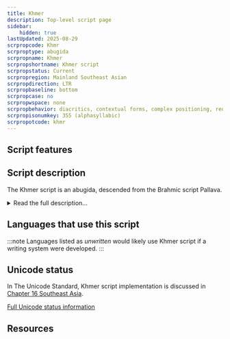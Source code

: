 ```yaml
---
title: Khmer
description: Top-level script page
sidebar:
    hidden: true
lastUpdated: 2025-08-29
scrpropcode: Khmr
scrproptype: abugida
scrpropname: Khmer
scrpropshortname: Khmer script
scrpropstatus: Current
scrpropregion: Mainland Southeast Asian
scrpropdirection: LTR
scrpropbaseline: bottom
scrpropcase: no
scrpropwspace: none
scrpropbehavior: diacritics, contextual forms, complex positioning, reordering, split graphs, required ligatures
scrpropisonumkey: 355 (alphasyllabic)
scrpropotcode: khmr
---
```



## Script features

<ScriptInfo />

## Script description

The Khmer script is an abugida, descended from the Brahmic script Pallava.

<details>
<summary>Read the full description...</summary>It is used for writing Khmer, the official language of Cambodia. The script is also sometimes used for writing minority languages in Cambodia, such as Brao and Mnong.

The alphabet has 33 consonants. Two more consonants that are included in Unicode are not in everyday use. Like many of the Brahmic abugidas, each symbol comprises a consonant and an inherent vowel. However, unlike most other Brahmic scripts, Khmer has two registers of consonants, one containing an inherent [a] and one containing an inherent [o]. Most consonants have two different letterforms for these two registers. Those that do not have a second form can be modified by one of two diacritics to indicate a change of register. Each consonant can also appear in a 'subscript' form, called _coeng_. In most cases these are a smaller version of the 'full' form, but in some cases they are unrelated in appearance. Coeng are written below the consonant they follow in pronunciation, but can extend above the baseline to the left or the right of that consonant. Rarely, coeng can be attached to a vowel character or used to indicate a word-final consonant, but their primary use is in consonant clusters. Some coeng in loanwords remain unpronounced.

Vowels are represented by means of diacritics written above, below and/or alongside on either side of the consonant to modify the quality of the inherent vowel. Most of these vowel-diacritics have a different effect on a consonant containing [a] than they do on one containing [o]. Independent vowel symbols also exist for representing syllable-initial vowels, but some are also written using the 'q' character modified by the appropriate vowel diacritic. Spelling conventions often dictate which of these means of representation is used.

There are additional diacritics that may or may not modify the pronunciation.

The superscript _robat_ character, which is used in some related scripts if the consonant RO is the first consonant in the syllable, is, in Khmer, only an artefact of original spellings in some loanwords and is not pronounced. 

The Khmer literary tradition dates back to the 7th century, and the script is currently in widespread use, although it is estimated that 35% of the Khmer-speaking population aged 15 and over are illiterate in the script.
</details>

## Languages that use this script

:::note
Languages listed as _unwritten_ would likely use Khmer script if a writing system were developed. 
:::

<WsList script='Khmr' wsMax='5' />

## Unicode status

In The Unicode Standard, Khmer script implementation is discussed in [Chapter 16 Southeast Asia](http://www.unicode.org/versions/latest/ch16.pdf).


[Full Unicode status information](/scrlang/unicode/khmr-unicode)

## Resources

<ScriptResources detailSummary='seemore' />

